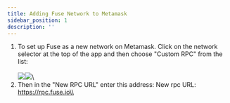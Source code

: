 ```yaml
---
title: Adding Fuse Network to Metamask
sidebar_position: 1
description: ''
---
```


1. To set up Fuse as a new network on Metamask. Click on the network selector at the top of the app and then choose "Custom RPC" from the list:\
   \
   ![](/img/assets_-MRxFOj-hfekokMwcTbddggN_-MVohzwcoaqm5IBcGGhf_-MVoj0Lx1BPLqn3p7MB__image.webp)![](/img/assMRxFOj-hfekokMwcTbddggN_-MVohzwcoaqm5IBcGGhf_-MVoj0Lx1BPLqn3p7MB__image.webp)\\
2. Then in the "New RPC URL" enter this address: New rpc URL: https://rpc.fuse.io\\
